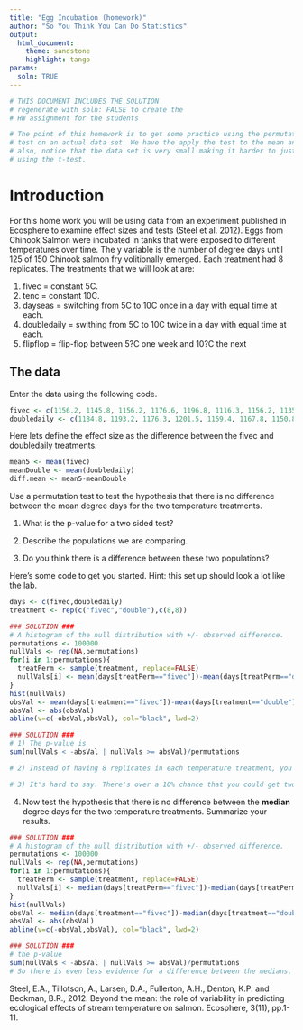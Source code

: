 ```yaml
---
title: "Egg Incubation (homework)"
author: "So You Think You Can Do Statistics"
output: 
  html_document:
    theme: sandstone
    highlight: tango 
params:
  soln: TRUE 
---
```


```r
# THIS DOCUMENT INCLUDES THE SOLUTION
# regenerate with soln: FALSE to create the 
# HW assignment for the students

# The point of this homework is to get some practice using the permutation
# test on an actual data set. We have the apply the test to the mean and median
# also, notice that the data set is very small making it harder to justify
# using the t-test.
```

# Introduction

For this home work you will be using data from an experiment published in Ecosphere to examine effect sizes and tests (Steel et al. 2012). Eggs from Chinook Salmon were incubated in tanks that were exposed to different temperatures over time. The y variable is the number of degree days until 125 of 150 Chinook salmon fry volitionally emerged. Each treatment had 8 replicates. The treatments that we will look at are:

1)  fivec = constant 5C.
2)  tenc = constant 10C.
3)  dayseas = switching from 5C to 10C once in a day with equal time at each.
4)  doubledaily = swithing from 5C to 10C twice in a day with equal time at each.
5)  flipflop = flip-flop between 5?C one week and 10?C the next


## The data

Enter the data using the following code.

```r
fivec <- c(1156.2, 1145.8, 1156.2, 1176.6, 1196.8, 1116.3, 1156.2, 1135.6)
doubledaily <- c(1184.8, 1193.2, 1176.3, 1201.5, 1159.4, 1167.8, 1150.8, 1150.8)
```

Here lets define the effect size as the difference between the fivec and doubledaily treatments.

```r
mean5 <- mean(fivec)
meanDouble <- mean(doubledaily)
diff.mean <- mean5-meanDouble
```

Use a permutation test to test the hypothesis that there is no difference between the mean degree days for the two temperature treatments. 

1)  What is the p-value for a two sided test?

2)  Describe the populations we are comparing.

3)  Do you think there is a difference between these two populations?

Here's some code to get you started. Hint: this set up should look a lot like the lab.

```r
days <- c(fivec,doubledaily)
treatment <- rep(c("fivec","double"),c(8,8))
```

```r
### SOLUTION ###    
# A histogram of the null distribution with +/- observed difference.
permutations <- 100000
nullVals <- rep(NA,permutations)
for(i in 1:permutations){
  treatPerm <- sample(treatment, replace=FALSE)
  nullVals[i] <- mean(days[treatPerm=="fivec"])-mean(days[treatPerm=="double"])
}
hist(nullVals)
obsVal <- mean(days[treatment=="fivec"])-mean(days[treatment=="double"])
absVal <- abs(obsVal)
abline(v=c(-obsVal,obsVal), col="black", lwd=2)

```

```r
### SOLUTION ###
# 1) The p-value is
sum(nullVals < -absVal | nullVals >= absVal)/permutations

# 2) Instead of having 8 replicates in each temperature treatment, you would have infinite replicates.

# 3) It's hard to say. There's over a 10% chance that you could get two samples like this if there was no difference.
```

4)  Now test the hypothesis that there is no difference between the **median** degree days for the two temperature treatments. Summarize your results.

```r
### SOLUTION ###    
# A histogram of the null distribution with +/- observed difference.
permutations <- 100000
nullVals <- rep(NA,permutations)
for(i in 1:permutations){
  treatPerm <- sample(treatment, replace=FALSE)
  nullVals[i] <- median(days[treatPerm=="fivec"])-median(days[treatPerm=="double"])
}
hist(nullVals)
obsVal <- median(days[treatment=="fivec"])-median(days[treatment=="double"])
absVal <- abs(obsVal)
abline(v=c(-obsVal,obsVal), col="black", lwd=2)

```

```r
### SOLUTION ###    
# the p-value
sum(nullVals < -absVal | nullVals >= absVal)/permutations
# So there is even less evidence for a difference between the medians.
```

Steel, E.A., Tillotson, A., Larsen, D.A., Fullerton, A.H., Denton, K.P. and Beckman, B.R., 2012. Beyond the mean: the role of variability in predicting ecological effects of stream temperature on salmon. Ecosphere, 3(11), pp.1-11.